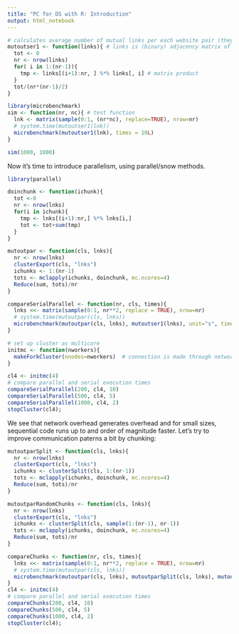 ```yaml
---
title: "PC for DS with R: Introduction"
output: html_notebook
---
```



```r
# calculates average number of mutual links per each website pair (they link to the same 3rd party website)
mutoutser1 <- function(links){ # links is (binary) adjacency matrix of a directed graph (website outlinks)
  tot <- 0
  nr <- nrow(links)
  for( i in 1:(nr-1)){
    tmp <- links[(i+1):nr, ] %*% links[, i] # matrix product
  }
  tot/(nr*(nr-1)/2)
}
```
```r
library(microbenchmark)
sim <- function(nr, nc){ # test function
  lnk <- matrix(sample(0:1, (nr*nc), replace=TRUE), nrow=nr)
  # system.time(mutoutser1(lnk))
  microbenchmark(mutoutser1(lnk), times = 10L)
}
```
```r
sim(1000, 1000)
```

Now it's time to introduce parallelism, using parallel/snow methods.

```r
library(parallel)

doinchunk <- function(ichunk){
  tot <-0
  nr <- nrow(lnks)
  for(i in ichunk){
    tmp <- lnks[(i+1):nr,] %*% lnks[i,]
    tot <- tot+sum(tmp)
  }
}

mutoutpar <- function(cls, lnks){
  nr <- nrow(lnks)
  clusterExport(cls, "lnks")
  ichunks <- 1:(nr-1)
  tots <- mclapply(ichunks, doinchunk, mc.ncores=4)
  Reduce(sum, tots)/nr
}

compareSerialParallel <- function(nr, cls, times){
  lnks <<- matrix(sample(0:1, nr**2, replace = TRUE), nrow=nr)
  # system.time(mutoutpar(cls, lnks))
  microbenchmark(mutoutpar(cls, lnks), mutoutser1(lnks), unit="s", times=times)
}

# set up cluster as multicore
initmc <- function(nworkers){
  makeForkCluster(nnodes=nworkers)  # connection is made through network sockets anyway
}
```

```r
cl4 <- initmc(4)
# compare parallel and serial execution times
compareSerialParallel(200, cl4, 10)
compareSerialParallel(500, cl4, 5)
compareSerialParallel(1000, cl4, 2)
stopCluster(cl4);
```

We see that network overhead generates overhead and for small sizes, sequential code runs up to and order of magnitude faster. Let's try to improve communication paterns a bit by chunking:

```r
mutoutparSplit <- function(cls, lnks){
  nr <- nrow(lnks)
  clusterExport(cls, "lnks")
  ichunks <- clusterSplit(cls, 1:(nr-1))
  tots <- mclapply(ichunks, doinchunk, mc.ncores=4)
  Reduce(sum, tots)/nr
}

mutoutparRandomChunks <- function(cls, lnks){
  nr <- nrow(lnks)
  clusterExport(cls, "lnks")
  ichunks <- clusterSplit(cls, sample(1:(nr-1), nr-1))
  tots <- mclapply(ichunks, doinchunk, mc.ncores=4)
  Reduce(sum, tots)/nr
}
```

```r
compareChunks <- function(nr, cls, times){
  lnks <<- matrix(sample(0:1, nr**2, replace = TRUE), nrow=nr)
  # system.time(mutoutpar(cls, lnks))
  microbenchmark(mutoutpar(cls, lnks), mutoutparSplit(cls, lnks), mutoutparRandomChunks(cls, lnks), unit="s", times=times)
}
cl4 <- initmc(4)
# compare parallel and serial execution times
compareChunks(200, cl4, 10)
compareChunks(500, cl4, 5)
compareChunks(1000, cl4, 2)
stopCluster(cl4);
```

